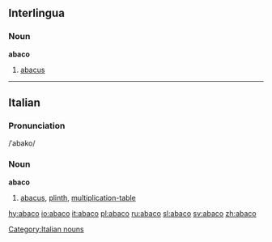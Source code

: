 ==Interlingua==
===Noun===
'''abaco'''

# [[abacus]]

----

==Italian==
===Pronunciation===
/ˈabako/
===Noun===
'''abaco''' {{m}}

# [[abacus]], [[plinth]], [[multiplication-table]]

[[Category:Italian nouns]]

[[hy:abaco]]
[[io:abaco]]
[[it:abaco]]
[[pl:abaco]]
[[ru:abaco]]
[[sl:abaco]]
[[sv:abaco]]
[[zh:abaco]]